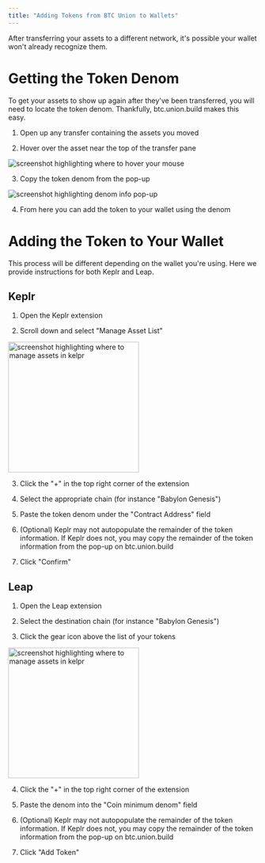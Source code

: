 ```yaml
---
title: "Adding Tokens from BTC Union to Wallets"
---
```



After transferring your assets to a different network, it's possible your wallet won't already recognize them.

# Getting the Token Denom

To get your assets to show up again after they've been transferred, you will need to locate the token denom. Thankfully, btc.union.build makes this easy.

1. Open up any transfer containing the assets you moved

2. Hover over the asset near the top of the transfer pane

<Image src={btcUnionTokenHover} alt="screenshot highlighting where to hover your mouse" />


3. Copy the token denom from the pop-up

<Image src={btcUnionTokenDenom} alt="screenshot highlighting denom info pop-up" />

4. From here you can add the token to your wallet using the denom

# Adding the Token to Your Wallet

This process will be different depending on the wallet you're using. Here we provide instructions for both Keplr and Leap.

## Keplr

1. Open the Keplr extension

2. Scroll down and select "Manage Asset List"

<Image src={kelprManageAssets} width="264" alt="screenshot highlighting where to manage assets in kelpr" />

3. Click the "+" in the top right corner of the extension

4. Select the appropriate chain (for instance "Babylon Genesis")

5. Paste the token denom under the "Contract Address" field

6. (Optional) Keplr may not autopopulate the remainder of the token information. If Keplr does not, you may copy the remainder of the token information from the pop-up on btc.union.build

7. Click "Confirm"

## Leap

1. Open the Leap extension

2. Select the destination chain (for instance "Babylon Genesis")

3. Click the gear icon above the list of your tokens

<Image src={leapManageAssets} width="264" alt="screenshot highlighting where to manage assets in kelpr" />

4. Click the "+" in the top right corner of the extension

5. Paste the denom into the "Coin minimum denom" field

6. (Optional) Keplr may not autopopulate the remainder of the token information. If Keplr does not, you may copy the remainder of the token information from the pop-up on btc.union.build

7. Click "Add Token"
